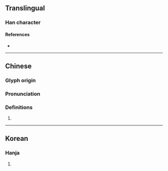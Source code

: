 {{character info}}
==Translingual==

===Han character===
{{Han char|rn=85|rad=水|as=19|sn=23|canj=VFE|ids=⿱䜌水}}

====References====
* {{Han ref|kx=0663.140|dkj=18776|dj=1072.080|hdz=31794.030|uh=7053|ud=28755}}

----

==Chinese==
{{zh-forms}}

===Glyph origin===
{{Han etym}}

===Pronunciation===
{{zh-pron
|m=luán
|mc=y
|oc=y
|cat=
}}

===Definitions===
{{zh-hanzi}}

# {{rfdef|zh}}

----

==Korean==

===Hanja===
{{ko-hanja|hangeul=[[란]]>[[난]]|eumhun=|rv=ran>nan|mr=ran>nan|y=lan>nan}}

# {{rfdef|ko|sort=水19}}